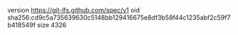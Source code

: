 version https://git-lfs.github.com/spec/v1
oid sha256:cd9c5a735639630c5148bb129416675e8df3b58f44c1235abf2c59f7b418549f
size 4326
